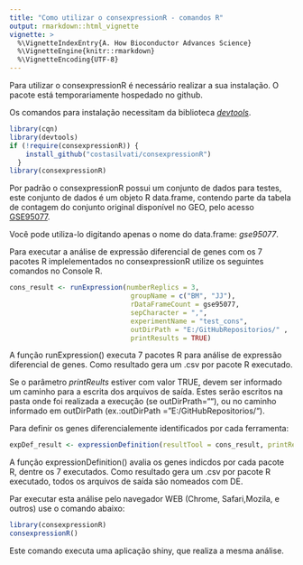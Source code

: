 ```yaml
---
title: "Como utilizar o consexpressionR - comandos R"
output: rmarkdown::html_vignette
vignette: >
  %\VignetteIndexEntry{A. How Bioconductor Advances Science}
  %\VignetteEngine{knitr::rmarkdown}
  %\VignetteEncoding{UTF-8}
---
```


Para utilizar o consexpressionR é necessário realizar a sua instalação. O pacote está temporariamente hospedado no github.

Os comandos para instalação necessitam da biblioteca [*devtools*](https://devtools.r-lib.org).

```r
library(cqn)
library(devtools)
if (!require(consexpressionR)) {
    install_github("costasilvati/consexpressionR")
  }
library(consexpressionR)

```

Por padrão o consexpressionR possui um conjunto de dados para testes, este conjunto de dados é um objeto R data.frame, contendo parte da tabela de contagem do conjunto original disponível no GEO, pelo acesso [GSE95077](https://www.ncbi.nlm.nih.gov/geo/query/acc.cgi?acc=GSE95077).

Você pode utiliza-lo digitando apenas o nome do data.frame: *gse95077*. 

Para executar a análise de expressão diferencial de genes com os 7 pacotes R implelementados no consexpressionR utilize os seguintes comandos no Console R.

```r

cons_result <- runExpression(numberReplics = 3,
                              groupName = c("BM", "JJ"),
                              rDataFrameCount = gse95077,
                              sepCharacter = ",",
                              experimentName = "test_cons",
                              outDirPath = "E:/GitHubRepositorios/" ,
                              printResults = TRUE)

```

A função runExpression() executa 7 pacotes R para análise de expressão diferencial de genes. Como resultado gera um .csv por pacote R executado. 

Se o parâmetro *printReults* estiver com valor TRUE, devem ser informado um caminho para a escrita dos  arquivos de saída. Estes serão escritos na pasta onde foi realizada a execução (se outDirPrath=""), ou no caminho informado em outDirPath (ex.:outDirPath = "E:/GitHubRepositorios/").

Para definir os genes diferencialemente identificados por cada ferramenta:

```r
expDef_result <- expressionDefinition(resultTool = cons_result, printResults = TRUE)

```

A função expressionDefinition() avalia os genes indicdos por cada pacote R, dentre os 7 executados. Como resultado gera um .csv por pacote R executado, todos os arquivos de saída são nomeados com DE.

Par executar esta análise pelo navegador WEB (Chrome, Safari,Mozila, e outros) use o comando abaixo:

```r
library(consexpressionR)
consexpressionR()
```


Este comando executa uma aplicação shiny, que realiza a mesma análise.

<!-- Bioinformatic researchers contribute to science through development of
innovative methods, and through application of established methods to
understand data they and their collaborators generate. *Bioconductor*
(https://bioconductor.org) plays an essential role, providing a
way for researchers to share their scientific contributions with a
wide audience while encouraging many 'best practices' in software
development, dissemination, and use. But science and technology change
quickly. This talk addresses how *R* / *Bioconductor* adapts to
challenges like single-cell and spatial genomics, multi-omics, using
*R* with other software languages, containerization, and cloud
computing initiatives. -->

<!--[Slides are available][slides].

[slides]: https://bit.ly/3PbX03F-->
